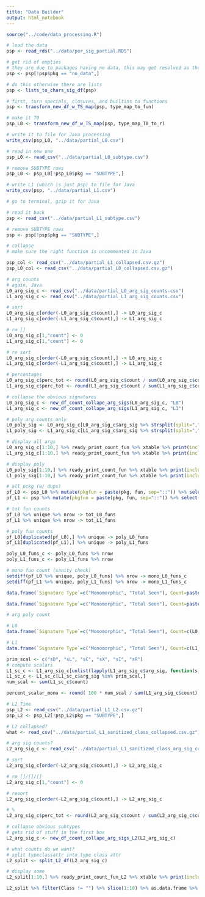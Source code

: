 ```yaml
---
title: "Data Builder"
output: html_notebook
---
```


```r
source("../code/data_processing.R")
```

```r
# load the data
psp <- read_rds("../data/per_sig_partial.RDS")

# get rid of empties
# they are due to packages having no data, this may get resolved as the prl3 run finishes
psp <- psp[!psp$pkg == "no_data",]

# do this otherwise there are lists
psp <- lists_to_chars_sig_df(psp)
```

```r
# first, turn specials, closures, and builtins to functions
psp <- transform_new_df_w_TS_map(psp, type_map_to_fun)
```

```r
# make it T0
psp_L0 <- transform_new_df_w_TS_map(psp, type_map_T0_to_r)
```

```r
# write it to file for Java processing
write_csv(psp_L0, "../data/partial_L0.csv")
```

```r
# read in new one
psp_L0 <- read_csv("../data/partial_L0_subtype.csv")

# remove SUBTYPE rows
psp_L0 <- psp_L0[!psp_L0$pkg == "SUBTYPE",]
```

```r
# write L1 (which is just psp) to file for Java
write_csv(psp, "../data/partial_L1.csv")

# go to terminal, gzip it for Java
```

```r
# read it back
psp <- read_csv("../data/partial_L1_subtype.csv")

# remove SUBTYPE rows
psp <- psp[!psp$pkg == "SUBTYPE",]
```

```r
# collapse
# make sure the right function is uncommented in Java

psp_col <- read_csv("../data/partial_L1_collapsed.csv.gz")
psp_L0_col <- read_csv("../data/partial_L0_collapsed.csv.gz")
```

```r
# arg counts
# again, Java
L0_arg_sig_c <- read_csv("../data/partial_L0_arg_sig_counts.csv")
L1_arg_sig_c <- read_csv("../data/partial_L1_arg_sig_counts.csv")

# sort
L0_arg_sig_c[order(-L0_arg_sig_c$count),] -> L0_arg_sig_c
L1_arg_sig_c[order(-L1_arg_sig_c$count),] -> L1_arg_sig_c

# rm []
L0_arg_sig_c[1,"count"] <- 0
L1_arg_sig_c[1,"count"] <- 0

# re sort
L0_arg_sig_c[order(-L0_arg_sig_c$count),] -> L0_arg_sig_c
L1_arg_sig_c[order(-L1_arg_sig_c$count),] -> L1_arg_sig_c

# percentages
L0_arg_sig_c$perc_tot <- round(L0_arg_sig_c$count / sum(L0_arg_sig_c$count) * 100, 2)
L1_arg_sig_c$perc_tot <- round(L1_arg_sig_c$count / sum(L1_arg_sig_c$count) * 100, 2)

# collapse the obvious signatures
L0_arg_sig_c <- new_df_count_collape_arg_sigs(L0_arg_sig_c, "L0")
L1_arg_sig_c <- new_df_count_collape_arg_sigs(L1_arg_sig_c, "L1")

# poly arg counts only
L0_poly_sig <- L0_arg_sig_c[L0_arg_sig_c$arg_sig %>% strsplit(split=",") %>% lapply(function(x) length(x) != 1) %>% unlist, ]
L1_poly_sig <- L1_arg_sig_c[L1_arg_sig_c$arg_sig %>% strsplit(split=",") %>% lapply(function(x) length(x) != 1) %>% unlist, ]

# display all args 
L0_arg_sig_c[1:10,] %>% ready_print_count_fun %>% xtable %>% print(include.rownames=F)
L1_arg_sig_c[1:10,] %>% ready_print_count_fun %>% xtable %>% print(include.rownames=F)

# display poly
L0_poly_sig[1:10,] %>% ready_print_count_fun %>% xtable %>% print(include.rownames=F)
L1_poly_sig[1:10,] %>% ready_print_count_fun %>% xtable %>% print(include.rownames=F)
```

```r
# all pckg (w/ dups)
pf_L0 <- psp_L0 %>% mutate(pkgfun = paste(pkg, fun, sep="::")) %>% select(pkgfun)
pf_L1 <- psp %>% mutate(pkgfun = paste(pkg, fun, sep="::")) %>% select(pkgfun)

# tot fun counts
pf_L0 %>% unique %>% nrow -> tot_L0_funs
pf_L1 %>% unique %>% nrow -> tot_L1_funs

# poly fun counts
pf_L0[duplicated(pf_L0),] %>% unique -> poly_L0_funs
pf_L1[duplicated(pf_L1),] %>% unique -> poly_L1_funs

poly_L0_funs_c <- poly_L0_funs %>% nrow
poly_L1_funs_c <- poly_L1_funs %>% nrow

# mono fun count (sanity check)
setdiff(pf_L0 %>% unique, poly_L0_funs) %>% nrow -> mono_L0_funs_c
setdiff(pf_L1 %>% unique, poly_L1_funs) %>% nrow -> mono_L1_funs_c

data.frame(`Signature Type`=c("Monomorphic", "Total Seen"), Count=paste0(c(mono_L0_funs_c/1000, tot_L0_funs/1000) %>% as.integer, "K"), Percentage=c(paste0(round(mono_L0_funs_c/tot_L0_funs * 100, 1), "%"), "---")) %>% xtable %>% print(include.rownames=F)

data.frame(`Signature Type`=c("Monomorphic", "Total Seen"), Count=paste0(c(mono_L1_funs_c/1000, tot_L1_funs/1000) %>% as.integer, "K"), Percentage=c(paste0(round(mono_L1_funs_c/tot_L1_funs * 100, 1), "%"), "---")) %>% xtable %>% print(include.rownames=F)
```

```r
# arg poly count

# L0
data.frame(`Signature Type`=c("Monomorphic", "Total Seen"), Count=c(L0_arg_sig_c$count %>% sum - L0_poly_sig$count %>% sum, L0_arg_sig_c$count %>% sum), Percentage=c(paste0(round(100 * (1 - (L0_poly_sig$count %>% sum / L0_arg_sig_c$count %>% sum)), 1), "%"), "---")) %>% xtable %>% print(include.rownames=F)

# L1
data.frame(`Signature Type`=c("Monomorphic", "Total Seen"), Count=c(L1_arg_sig_c$count %>% sum - L1_poly_sig$count %>% sum, L1_arg_sig_c$count %>% sum), Percentage=c(paste0(round(100 * (1 - (L1_poly_sig$count %>% sum / L1_arg_sig_c$count %>% sum)), 1), "%"), "---")) %>% xtable %>% print(include.rownames=F)

```

```r
prim_scal <- c("sD", "sL", "sC", "sX", "sI", "sR")
# compute scalars 
L1_sc_c <- L1_arg_sig_c[unlist(lapply(L1_arg_sig_c$arg_sig, function(s) nchar(s) == 2 && substr(s, 1, 1) == "s")), ]
L1_sc_c <- L1_sc_c[L1_sc_c$arg_sig %in% prim_scal,]
num_scal <- sum(L1_sc_c$count)

percent_scalar_mono <- round( 100 * num_scal / sum(L1_arg_sig_c$count), 1)
```

```r
# L2 Time
psp_L2 <- read_csv("../data/partial_L1_L2.csv.gz")
psp_L2 <- psp_L2[!psp_L2$pkg == "SUBTYPE",]

# L2 collapsed?
what <- read_csv("../data/partial_L1_sanitized_class_collapsed.csv.gz")
```

```r
# arg sig counts?
L2_arg_sig_c <- read_csv("../data/partial_L1_sanitized_class_arg_sig_counts_L2.csv.gz")

# sort
L2_arg_sig_c[order(-L2_arg_sig_c$count),] -> L2_arg_sig_c

# rm []/[]/[]
L2_arg_sig_c[1,"count"] <- 0

# resort
L2_arg_sig_c[order(-L2_arg_sig_c$count),] -> L2_arg_sig_c

# %
L2_arg_sig_c$perc_tot <- round(L2_arg_sig_c$count / sum(L2_arg_sig_c$count) * 100, 1)

# collapse obvious subtypes
# gets rid of stuff in the first box
L2_arg_sig_c <- new_df_count_collape_arg_sigs_L2(L2_arg_sig_c)

# what counts do we want?
# split typeclassattr into type class attr
L2_split <- split_L2_df(L2_arg_sig_c)

# display some
L2_split[1:10,] %>% ready_print_count_fun_L2 %>% xtable %>% print(include.rownames=F)

L2_split %>% filter(Class != "") %>% slice(1:10) %>% as.data.frame %>% ready_print_count_fun_L2 %>% xtable %>% print(include.rownames=F)
```